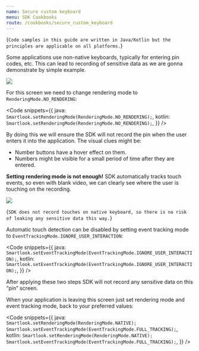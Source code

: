 ```yaml
---
name: Secure custom keyboard
menu: SDK Cookbooks
route: /cookbooks/secure_custom_keyboard
---
```




<TextBlock kind="important" invisibleOn="android">{`
Code samples in this guide are written in Java/Kotlin but the principles are applicable on all platforms.
`}</TextBlock>

<Title>Secure custom keyboard</Title>

Some applications use non-native keyboards, typically for entering pin codes, etc.
This can lead to recording of sensitive data as we are gonna demonstrate by simple example.

<img src={pin_code_screen} />

For this screen we need to change rendering mode to `RenderingMode.NO_RENDERING`:

<Code
	snippets={{
		java: `
Smartlook.setRenderingMode(RenderingMode.NO_RENDERING);
`,
		kotlin: `
Smartlook.setRenderingMode(RenderingMode.NO_RENDERING);
`,
	}}
/>

By doing this we will ensure the SDK will not record the pin when the user enters it into the application. The visual clues might be:

- Number buttons have a hover effect on them.
- Numbers might be visible for a small period of time after they are entered.

**Setting rendering mode is not enough!** SDK automatically tracks touch events, so even with blank video, we can clearly see where the user is touching on the recording.

<img src={pin_code_screen_no_rendering} />

<TextBlock kind="note">{`
SDK does not record touches on native keyboard, so there is no risk of leaking any sensitive data this way.
`}</TextBlock>

Automatic touch detection can be disabled by setting event tracking mode to `EventTrackingMode.IGNORE_USER_INTERACTION`:

<Code
	snippets={{
		java: `
Smartlook.setEventTrackingMode(EventTrackingMode.IGNORE_USER_INTERACTION);
`,
		kotlin: `
Smartlook.setEventTrackingMode(EventTrackingMode.IGNORE_USER_INTERACTION);
`,
	}}
/>

After applying these two steps SDK will not record any sensitive data on this “pin” screen.

When your application is leaving this screen just set rendering mode and event tracking mode, back to your preferred values:

<Code
	snippets={{
		java: `
Smartlook.setRenderingMode(RenderingMode.NATIVE);
Smartlook.setEventTrackingMode(EventTrackingMode.FULL_TRACKING);
`,
		kotlin: `
Smartlook.setRenderingMode(RenderingMode.NATIVE);
Smartlook.setEventTrackingMode(EventTrackingMode.FULL_TRACKING);
`,
	}}
/>
